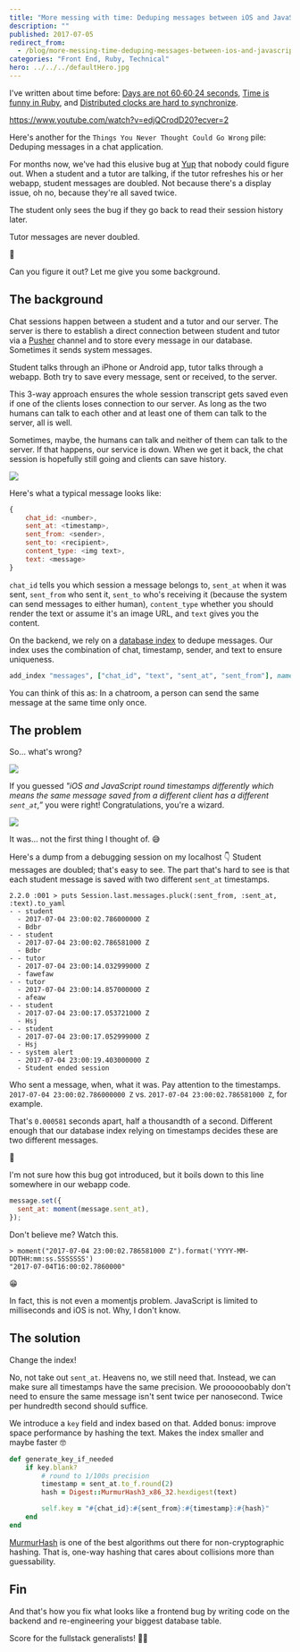 ```yaml
---
title: "More messing with time: Deduping messages between iOS and JavaScript"
description: ""
published: 2017-07-05
redirect_from:
  - /blog/more-messing-time-deduping-messages-between-ios-and-javascript/swizec/7690
categories: "Front End, Ruby, Technical"
hero: ../../../defaultHero.jpg
---
```


I've written about time before: [Days are not 60∙60∙24 seconds](https://swizec.com/blog/a-day-is-not-606024-seconds-long/), [Time is funny in Ruby](https://swizec.com/blog/time-is-funny-in-ruby/), and [Distributed clocks are hard to synchronize](https://swizec.com/blog/week-7-time-clocks-and-ordering-of-events-in-a-distributed-system/).

https://www.youtube.com/watch?v=edjQCrodD20?ecver=2

Here's another for the `Things You Never Thought Could Go Wrong` pile: Deduping messages in a chat application.

For months now, we've had this elusive bug at [Yup](https://www.yup.com) that nobody could figure out. When a student and a tutor are talking, if the tutor refreshes his or her webapp, student messages are doubled. Not because there's a display issue, oh no, because they're all saved twice.

The student only sees the bug if they go back to read their session history later.

Tutor messages are never doubled.

🤔

Can you figure it out? Let me give you some background.

## The background

Chat sessions happen between a student and a tutor and our server. The server is there to establish a direct connection between student and tutor via a [Pusher](https://pusher.com/) channel and to store every message in our database. Sometimes it sends system messages.

Student talks through an iPhone or Android app, tutor talks through a webapp. Both try to save every message, sent or received, to the server.

This 3-way approach ensures the whole session transcript gets saved even if one of the clients loses connection to our server. As long as the two humans can talk to each other and at least one of them can talk to the server, all is well.

Sometimes, maybe, the humans can talk and neither of them can talk to the server. If that happens, our service is down. When we get it back, the chat session is hopefully still going and clients can save history.

![](https://swizec.com/wp-content/uploads/2017/07/chart.gif)

Here's what a typical message looks like:

```javascript
{
    chat_id: <number>,
    sent_at: <timestamp>,
    sent_from: <sender>,
    sent_to: <recipient>,
    content_type: <img text>,
    text: <message>
}
```

`chat_id` tells you which session a message belongs to, `sent_at` when it was sent, `sent_from` who sent it, `sent_to` who's receiving it (because the system can send messages to either human), `content_type` whether you should render the text or assume it's an image URL, and `text` gives you the content.

On the backend, we rely on a [database index](https://en.wikipedia.org/wiki/Database_index) to dedupe messages. Our index uses the combination of chat, timestamp, sender, and text to ensure uniqueness.

```ruby
add_index "messages", ["chat_id", "text", "sent_at", "sent_from"], name: "messages_must_be_different", unique: true, using: :btree
```

You can think of this as: In a chatroom, a person can send the same message at the same time only once.

## The problem

So… what's wrong?

![](./img/media-3o7btUmopWyjudWcs8-giphy.gif)

If you guessed _"iOS and JavaScript round timestamps differently which means the same message saved from a different client has a different `sent_at`,”_ you were right! Congratulations, you're a wizard.

![](./img/media-2AL9zJaTRKds4-giphy.gif)

It was… not the first thing I thought of. 😅

Here's a dump from a debugging session on my localhost 👇 Student messages are doubled; that's easy to see. The part that's hard to see is that each student message is saved with two different `sent_at` timestamps.

    2.2.0 :001 > puts Session.last.messages.pluck(:sent_from, :sent_at, :text).to_yaml
    - - student
      - 2017-07-04 23:00:02.786000000 Z
      - Bdbr
    - - student
      - 2017-07-04 23:00:02.786581000 Z
      - Bdbr
    - - tutor
      - 2017-07-04 23:00:14.032999000 Z
      - fawefaw
    - - tutor
      - 2017-07-04 23:00:14.857000000 Z
      - afeaw
    - - student
      - 2017-07-04 23:00:17.053721000 Z
      - Hsj
    - - student
      - 2017-07-04 23:00:17.052999000 Z
      - Hsj
    - - system alert
      - 2017-07-04 23:00:19.403000000 Z
      - Student ended session

Who sent a message, when, what it was. Pay attention to the timestamps. `2017-07-04 23:00:02.786000000 Z` vs. `2017-07-04 23:00:02.786581000 Z`, for example.

That's `0.000581` seconds apart, half a thousandth of a second. Different enough that our database index relying on timestamps decides these are two different messages.

🤔

I'm not sure how this bug got introduced, but it boils down to this line somewhere in our webapp code.

```javascript
message.set({
  sent_at: moment(message.sent_at),
});
```

Don't believe me? Watch this.

    > moment("2017-07-04 23:00:02.786581000 Z").format('YYYY-MM-DDTHH:mm:ss.SSSSSSS')
    "2017-07-04T16:00:02.7860000"

😁

In fact, this is not even a momentjs problem. JavaScript is limited to milliseconds and iOS is not. Why, I don't know.

## The solution

Change the index!

No, not take out `sent_at`. Heavens no, we still need that. Instead, we can make sure all timestamps have the same precision. We proooooobably don't need to ensure the same message isn't sent twice per nanosecond. Twice per hundredth second should suffice.

We introduce a `key` field and index based on that. Added bonus: improve space performance by hashing the text. Makes the index smaller and maybe faster 🤓

```ruby
def generate_key_if_needed
    if key.blank?
        # round to 1/100s precision
        timestamp = sent_at.to_f.round(2)
        hash = Digest::MurmurHash3_x86_32.hexdigest(text)

        self.key = "#{chat_id}:#{sent_from}:#{timestamp}:#{hash}"
    end
end
```

[MurmurHash](https://en.wikipedia.org/wiki/MurmurHash) is one of the best algorithms out there for non-cryptographic hashing. That is, one-way hashing that cares about collisions more than guessability.

## Fin

And that's how you fix what looks like a frontend bug by writing code on the backend and re-engineering your biggest database table.

Score for the fullstack generalists! 💪🏼

